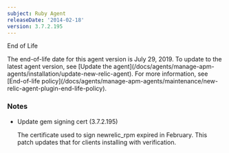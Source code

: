```yaml
---
subject: Ruby Agent
releaseDate: '2014-02-18'
version: 3.7.2.195
---
```


End of Life

<Callout variant="important">
  The end-of-life date for this agent version is July 29, 2019. To update to the latest agent version, see [Update the agent](/docs/agents/manage-apm-agents/installation/update-new-relic-agent). For more information, see [End-of-life policy](/docs/agents/manage-apm-agents/maintenance/new-relic-agent-plugin-end-life-policy).
</Callout>

### Notes

* Update gem signing cert (3.7.2.195)

  The certificate used to sign newrelic_rpm expired in February. This patch updates that for clients installing with verification.
